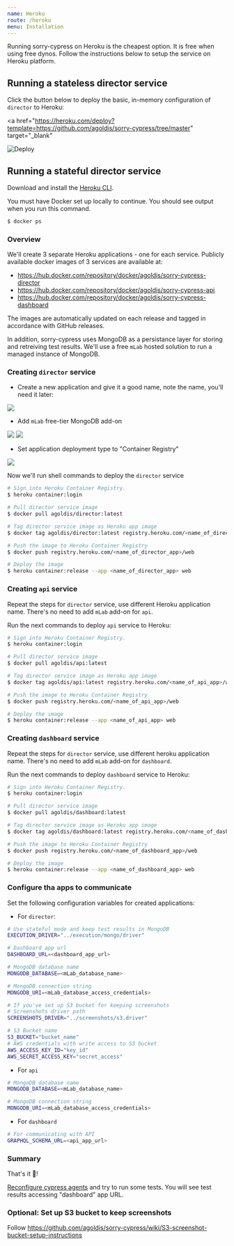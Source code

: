 ```yaml
---
name: Heroku
route: /heroku
menu: Installation
---
```


Running sorry-cypress on Heroku is the cheapest option. It is free when using free dynos. Follow the instructions below to setup the service on Heroku platform.

## Running a stateless director service

Click the button below to deploy the basic, in-memory configuration of `director` to Heroku:

<a
  href="https://heroku.com/deploy?template=https://github.com/agoldis/sorry-cypress/tree/master"
  target="_blank"
>
  <img src="https://www.herokucdn.com/deploy/button.svg" alt="Deploy" />
</a>

## Running a stateful director service

Download and install the [Heroku CLI](https://devcenter.heroku.com/articles/heroku-cli).

You must have Docker set up locally to continue. You should see output when you run this command.

```bash
$ docker ps
```

### Overview

We'll create 3 separate Heroku applications - one for each service. Publicly available docker images of 3 services are available at:

- https://hub.docker.com/repository/docker/agoldis/sorry-cypress-director
- https://hub.docker.com/repository/docker/agoldis/sorry-cypress-api
- https://hub.docker.com/repository/docker/agoldis/sorry-cypress-dashboard

The images are automatically updated on each release and tagged in accordance with GitHub releases.

In addition, sorry-cypress uses MongoDB as a persistance layer for storing and retreiving test results. We'll use a free `mLab` hosted solution to run a managed instance of MongoDB.

### Creating `director` service

- Create a new application and give it a good name, note the name, you'll need it later:

<img src="https://s3.amazonaws.com/agoldis.dev/sorry-cypress/heroku/director/001.png" />

- Add `mLab` free-tier MongoDB add-on

<img src="https://s3.amazonaws.com/agoldis.dev/sorry-cypress/heroku/director/002.png" />
<img src="https://s3.amazonaws.com/agoldis.dev/sorry-cypress/heroku/director/003.png" />

- Set application deployment type to "Container Registry"

<img src="https://s3.amazonaws.com/agoldis.dev/sorry-cypress/heroku/director/004.png" />

Now we'll run shell commands to deploy the `director` service

```bash
# Sign into Heroku Container Registry.
$ heroku container:login

# Pull director service image
$ docker pull agoldis/director:latest

# Tag director service image as Heroku app image
$ docker tag agoldis/director:latest registry.heroku.com/<name_of_director_app>/web

# Push the image to Heroku Container Registry
$ docker push registry.heroku.com/<name_of_director_app>/web

# Deploy the image
$ heroku container:release --app <name_of_director_app> web
```

### Creating `api` service

Repeat the steps for `director` service, use different Heroku application name. There's no need to add `mLab` add-on for `api`.

Run the next commands to deploy `api` service to Heroku:

```bash
# Sign into Heroku Container Registry.
$ heroku container:login

# Pull director service image
$ docker pull agoldis/api:latest

# Tag director service image as Heroku app image
$ docker tag agoldis/api:latest registry.heroku.com/<name_of_api_app>/web

# Push the image to Heroku Container Registry
$ docker push registry.heroku.com/<name_of_api_app>/web

# Deploy the image
$ heroku container:release --app <name_of_api_app> web
```

### Creating `dashboard` service

Repeat the steps for `director` service, use different heroku application name. There's no need to add `mLab` add-on for `dashboard`.

Run the next commands to deploy `dashboard` service to Heroku:

```bash
# Sign into Heroku Container Registry.
$ heroku container:login

# Pull director service image
$ docker pull agoldis/dashboard:latest

# Tag director service image as Heroku app image
$ docker tag agoldis/dashboard:latest registry.heroku.com/<name_of_dashboard_app>/web

# Push the image to Heroku Container Registry
$ docker push registry.heroku.com/<name_of_dashboard_app>/web

# Deploy the image
$ heroku container:release --app <name_of_dashboard_app> web
```

### Configure tha apps to communicate

Set the following configuration variables for created applications:

- For `director`:

```bash
# Use stateful mode and keep test results in MongoDB
EXECUTION_DRIVER="../execution/mongo/driver"

# Dashboard app url
DASHBOARD_URL=<dashboard_app_url>

# MongoDB database name
MONGODB_DATABASE=<mLab_database_name>

# MongoDB connection string
MONGODB_URI=<mLab_database_access_credentials>

# If you've set up S3 bucket for keeping screenshots
# Screenshots driver path
SCREENSHOTS_DRIVER="../screenshots/s3.driver"

# S3 Bucket name
S3_BUCKET="bucket_name"
# AWS credentials with write access to S3 bucket
AWS_ACCESS_KEY_ID="key_id"
AWS_SECRET_ACCESS_KEY="secret_access"
```

- For `api`

```bash
# MongoDB database name
MONGODB_DATABASE=<mLab_database_name>

# MongoDB connection string
MONGODB_URI=<mLab_database_access_credentials>
```

- For `dashboard`

```bash
# For communicating with API
GRAPHQL_SCHEMA_URL=<api_app_url>
```

### Summary

That's it 🎉!

[Reconfigure cypress agents](/configuration/cypress-agent) and try to run some tests. You will see test results accessing "dashboard" app URL.

### Optional: Set up S3 bucket to keep screenshots

Follow https://github.com/agoldis/sorry-cypress/wiki/S3-screenshot-bucket-setup-instructions
